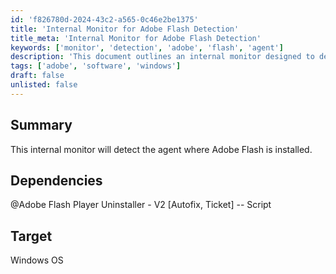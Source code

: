 ```yaml
---
id: 'f826780d-2024-43c2-a565-0c46e2be1375'
title: 'Internal Monitor for Adobe Flash Detection'
title_meta: 'Internal Monitor for Adobe Flash Detection'
keywords: ['monitor', 'detection', 'adobe', 'flash', 'agent']
description: 'This document outlines an internal monitor designed to detect the presence of Adobe Flash on systems where the agent is installed. It includes necessary dependencies and is targeted for Windows operating systems.'
tags: ['adobe', 'software', 'windows']
draft: false
unlisted: false
---
```

## Summary

This internal monitor will detect the agent where Adobe Flash is installed.

## Dependencies

@Adobe Flash Player Uninstaller - V2 [Autofix, Ticket] -- Script

## Target

Windows OS












